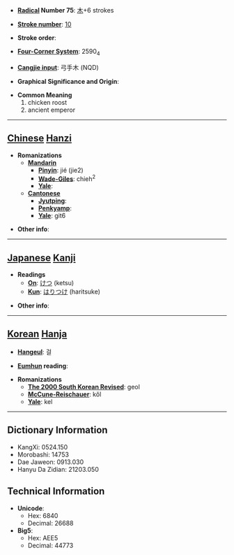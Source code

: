 * '''[[Wiktionary:Chinese radical index| Radical]] Number 75''': [[Wiktionary:Chinese radical index 木|木]]+6 strokes

* '''[[Wiktionary:Chinese total strokes index|Stroke number]]''': [[Wiktionary:Chinese total strokes index 10|10]]

* '''Stroke order''': 

* '''[[Wiktionary:Chinese four corner index|Four-Corner System]]''': 2590<sub>4</sub>

* '''[[Wiktionary:Chinese Cangjie index|Cangjie input]]''': 弓手木 (NQD)

* '''Graphical Significance and Origin''': 

* '''Common Meaning'''
*#chicken roost
*# ancient emperor


----

== [[Chinese]] [[Hanzi]] ==

* '''Romanizations'''
** '''[[Mandarin]]'''
*** '''[[Pinyin]]''': jié (jie2)
*** '''[[Wade-Giles]]''': chieh<sup>2</sup>
*** '''[[Yale]]''': 
** '''[[Cantonese]]'''
*** '''[[Jyutping]]''':
*** '''[[Penkyamp]]''': 
*** '''[[Yale]]''': git6

* '''Other info''': 

----

== [[Japanese]] [[Kanji]] ==

* '''Readings'''
** '''[[On]]''': [[けつ]] (ketsu)
** '''[[Kun]]''': [[はりつけ]] (haritsuke)

* '''Other info''':  

----

== [[Korean]] [[Hanja]] ==

* '''[[Hangeul]]''': 걸

* '''[[Eumhun]] reading''': 

* '''Romanizations'''
** '''[[The 2000 South Korean Revised Romanization|The 2000 South Korean Revised]]''': geol
** '''[[McCune-Reischauer]]''': kŏl
** '''[[Yale]]''': kel

----

== Dictionary Information ==

* KangXi: 0524.150
* Morobashi: 14753
* Dae Jaweon: 0913.030
* Hanyu Da Zidian: 21203.050

== Technical Information ==

* '''Unicode''':
** Hex: 6840
** Decimal: 26688
* '''Big5''':
** Hex: AEE5
** Decimal: 44773